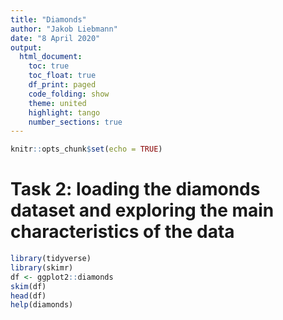 ```yaml
---
title: "Diamonds"
author: "Jakob Liebmann"
date: "8 April 2020"
output: 
  html_document:
    toc: true
    toc_float: true
    df_print: paged
    code_folding: show  
    theme: united
    highlight: tango
    number_sections: true
---
```


```r
knitr::opts_chunk$set(echo = TRUE)
```

# Task 2: loading the diamonds dataset and exploring the main characteristics of the data

```r
library(tidyverse)
library(skimr)
df <- ggplot2::diamonds
skim(df)
head(df)
help(diamonds)
```

